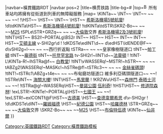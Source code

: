 <noinclude>{{TfL Translations}}
</noinclude>{{routemap
|inline = {{#if:{{{inline|}}}|{{{inline}}}|}}
|navbar=橫貫鐵路RDT
|navbar pos=2
|title=横贯铁路
|title-bg=#{{LCR color}}
|top=[[File:BSicon_lACC.svg|16px]]所有車站均將擁有從街道到列車的無障礙服務
|map=
\KINTa~~{{rws|雷丁}} {{rint|gb|rail}}
\INT~~{{link-en|特懷福德車站|Twyford railway station|特懷福德}} {{rint|gb|rail}}
\INT~~{{link-en|梅登黑德車站|Maidenhead railway station|梅登黑德}} {{rint|gb|rail}}
{{center|[[File:BSicon numN090.svg|20px|alt=面向右方的北方箭咀|北方在本路線圖中大致向右|link=]]}}~~ ~~ ~~! !\HST~~{{link-en|塔普洛車站|Taplow railway station|塔普洛}}
\HST~~{{link-en|柏南車站|Burnham railway station|柏南}}
\INT~~{{link-en|斯劳車站|Slough railway station|斯劳}} {{rint|gb|rail}}
\HST~~{{link-en|蘭利車站|Langley railway station|蘭利}}
{{rint|air}} {{rint|gb|rail}} {{rint|london|underground}} [[希斯洛機場5號航廈站|希斯洛機場5號航廈]]! !d\tdKINTa\HST~~{{link-en|艾弗車站|Iver railway station|艾弗}}
{{rint|air}} {{rint|gb|rail}} {{rint|london|underground}} [[希斯洛機場4號航廈站|希斯洛機場4號航廈]]! !tdKINTa\tdSTR\SKRZ-Bo~~ ~~ ~~[[英國M25高速公路|M25]]
tSPLe\STR+GRZq~~ ~~ ~~[[大倫敦]]交界
{{rint|air}} {{rint|gb|rail}} {{rint|london|underground}} [[希斯洛機場2及3號航廈站|希斯洛機場2及3號航廈]]! !tINT\HST~~{{link-en|西德雷頓車站|West Drayton railway station|西德雷頓}}
BS2l!~PORTALg\BS2r
INT~~{{link-en|海斯及哈靈頓車站|Hayes and Harlington railway station|海斯及哈靈頓}} {{rint|gb|rail}}
HST~~{{link-en|索撒爾車站|Southall railway station|索撒爾}}
HST~~{{link-en|漢威爾車站|Hanwell railway station|漢威爾}}
INT~~{{link-en|西伊靈車站|West Ealing railway station|西伊靈}} {{rint|gb|rail}}
INT~~{{stn|伊靈大道}} {{rint|gb|rail}} {{rint|london|underground}}
HST~~[[艾頓主線車站|艾頓主線]]
v-SHI2gr\d
{{BSsplit|老橡樹公地|車廠}}! !dKDSTe\edINT\d~~{{BSto|{{link-en|老橡樹公地車站|Old Oak Common railway station|老橡樹公地}}|（計劃中）|it=off}} {{rint|gb|rail}} {{rint|london|overground}}
d\edHST\ldENDE@F~~{{BSto|{{link-en|蘭僕林車站|Ladbroke Grove railway station|蘭僕林}}|（建議中）|it=off}}
d\vSHI2g+l-~~ ~~ ~~西行折返點
tSTRa~~ ~~ ~~皇家橡樹隧道口
tINT~~[[倫敦帕丁頓車站|帕丁頓]] {{rint|gb|rail}} {{rint|london|underground}}
tINT~~[[龐德街站|龐德街]] {{rint|london|underground}}
tINT~~[[托登罕宮路站|托登罕宮路]] {{rint|london|underground}}
tv-SHI2r!~lINT\d~~[[法靈頓站|法靈頓]] {{rint|gb|rail}} {{rint|London|thameslink}} {{rint|london|underground}}
{{rint|gb|rail}} {{rint|london|underground}} {{rint|london|overground}} {{BSto|[[利物浦街車站|利物浦街]]|（低層）|it=off}}! !tINT-L\KINTa-R!~lhSTRa@f~~{{BSto|[[利物浦街車站|利物浦街<small>（高層）</small>]]|（僅限高峰服務）|it=off}}
{{rint|london|underground}} {{rint|london|overground}} [[白教堂站|白教堂]]! !tINT\vWASSERq!~MSTR!~hSTR~~ ~~ ~~{{BSsplit|&nbsp;|{{link-en|李河 (英國)|River Lea|李河}}、{{link-en|城市工廠河|City Mill River}}}}
tABZg2\WASSERq!~MASKc!~hSTRe@f!~tSTRc3~~ ~~ ~~{{BSsplit|及{{link-en|自來水河|Waterworks River}}|}}
{{rint|london|underground}} {{rint|london|dlr}} [[金絲雀碼頭車站|金絲雀碼頭]]! !tINT!~tSTRc1\ABZg+t4e~~ ~~ ~~布甸磨坊隧道口
維多利亞碼頭隧道口~~ ~~! !tSTRe\INT~~{{stn|斯特拉福德}} {{rint|gb|rail}} {{rint|london|underground}} {{rint|london|overground}} {{rint|london|dlr}}
{{rint|london|dlr}} [[海關大樓車站|海關大樓]]! !INT\HST~~[[馬里蘭車站|馬里蘭]]
{{BSsplit|{{link-en|東部諸郡及泰晤士交匯鐵路|Eastern Counties and Thames Junction Railway|康諾特隧道}}|下跨{{link-en|皇家碼頭|Royal Docks}}|it=off}}! !KRZWu\HST~~[[森林門車站|森林門]]
[[泰晤士河]]~~ ~~! !tSTRa@g!~WASSERq\HST~~[[曼諾公園車站|曼諾公園]]
[[伍利奇車站|伍利奇]]! !tHST\HST~~{{rws|羅姆福德}}
{{rint|gb|rail}} [[修道院森林車站|修道院森林]]! !exLSTR!~KINTe!~PORTALg\HST~~[[七國王車站|七國王]]
{{BSsplit|安保延長線|往{{link-en|格雷夫森德車站|Gravesend railway station|格雷夫森德}}|it=off}}~~ ~~! !exLSTR!~exlCONTf@F\HST~~[[古德美車站|古德美]]
\HST~~[[查德韋爾希思車站|查德韋爾希思]]
d\v-SHI2gr
{{BSsplit|羅姆福德控制中心|及車廠}}! !d\dKDSTe\dINT~~[[羅姆福德車站|羅姆福德]] {{rint|gb|rail}} {{rint|london|overground}}
\HST~~[[紀德公園車站|紀德公園]]
\HST~~[[哈羅德林車站|哈羅德林]]
\STR+GRZq~~ ~~ ~~[[大倫敦]]交界
\SKRZ-Bo~~ ~~ ~~[[英國M25高速公路|M25]]
\HST~~[[布倫特伍德車站|布倫特伍德]]
\KINTe~~[[仙非爾車站|仙非爾]] {{rint|gb|rail}}
}}<noinclude>
{{rdt intro|[[橫貫鐵路]]/伊利莎伯綫}}
[[Category:英國鐵路RDT]]
[[Category:橫貫鐵路模板]]